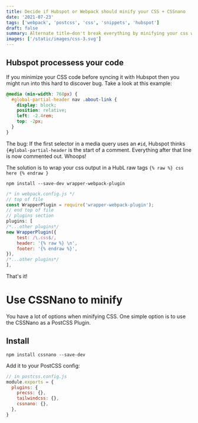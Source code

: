 ```yaml
---
title: Decide if Hubspot or Webpack should minify your CSS + CSSnano
date: '2021-07-23'
tags: ['webpack', 'postcss', 'css', 'snippets', 'hubspot']
draft: false
summary: Alternate title—don't break everything by minifying your css without doing this!
images: ['/static/images/css-3.svg']
---
```


## Hubspot processess your code

If you minimize your CSS code before syncing it with Hubspot then you might run into this hard to discover bug. Take a look at this example:

```css
@media (min-width: 768px) {
  #global-partial-header nav .about-link {
    display: block;
    position: relative;
    left: -2.4rem;
    top: -2px;
  }
}
```

The bug: If the first selector in a media query uses an `#id`, Hubspot thinks `{#global-partial-header` is the start of a comment. Everything after that line is now commented out. Whoops!

The solution is to wrap your css output in a HubL raw tags `{% raw %} css here {% endraw }`

```
npm install --save-dev wrapper-webpack-plugin
```

```js
/* in webpack.config.js */
// top of file
const WrapperPlugin = require('wrapper-webpack-plugin');
// end top of file
// plugins section
plugins: [
/*...other plugins*/
new WrapperPlugin({
    test: /\.css$/,
    header: '{% raw %} \n',
    footer: '{% endraw %}',
}),
/*...other plugins*/
],
```

That's it!

# Use CSSNano to minify

You have a lot of options when minifying CSS. One simple option is to use the CSSNano as a PostCSS Plugin.

## Install

```
npm install cssnano --save-dev
```

Add it to your PostCSS config:

```js
// in postcss.config.js
module.exports = {
  plugins: {
    precss: {},
    tailwindcss: {},
    cssnano: {},
  },
}
```
